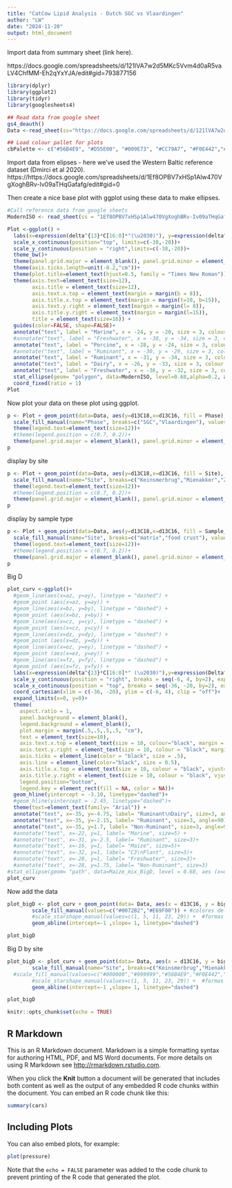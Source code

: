 ---
title: "CatCow Lipid Analysis - Dutch SGC vs Vlaardingen"
author: "LW"
date: "2024-11-20"
output: html_document
---

Import data from summary sheet (link here).

https://docs.google.com/spreadsheets/d/121lVA7w2d5MKc5Vvm4d0aR5vaLV4ChfMM-Eh2qYxYJA/edit#gid=793877156

```{r,echo=FALSE}
library(dplyr)
library(ggplot2)
library(tidyr)
library(googlesheets4)

## Read data from google sheet
gs4_deauth()
Data <-read_sheet(ss="https://docs.google.com/spreadsheets/d/121lVA7w2d5MKc5Vvm4d0aR5vaLV4ChfMM-Eh2qYxYJA/edit#gid=793877156", sheet="Dutch summary sheet for R")

## Load colour pallet for plots
cbPalette <- c("#56B4E9", "#D55E00", "#009E73", "#CC79A7", "#F0E442","#0072B2","#E69F00","#999999","white","#000000")


```

Import data from elipses - here we've used the Western Baltic reference dataset (Dmirci et al 2020).  
https://https://docs.google.com/spreadsheets/d/1Ef8OPBV7xHSp1Alw470VgXoghBRv-Iv09aTHqGafafg/edit#gid=0

Then create a nice base plot with ggplot using these data to make ellipses.   

```{r}
#Call reference data from google sheets
ModernISO <- read_sheet(ss = "1Ef8OPBV7xHSp1Alw470VgXoghBRv-Iv09aTHqGafafg")

Plot <-ggplot() +
  labs(x=expression(delta^{13}*C[16:0]*"(\u2030)"), y=expression(delta^{13}*C[18:0]*"(\u2030)"))+
  scale_x_continuous(position="top", limits=c(-38,-20))+
  scale_y_continuous(position = "right",limits=c(-38,-20))+
  theme_bw()+
  theme(panel.grid.major = element_blank(), panel.grid.minor = element_blank())+
  theme(axis.ticks.length=unit(-0.2,"cm"))+
  theme(plot.title=element_text(hjust=0.5, family = "Times New Roman"))+
  theme(axis.text=element_text(size=12),
        axis.title = element_text(size=12),
        axis.text.x.top = element_text(margin = margin(b = 8)),
        axis.title.x.top = element_text(margin = margin(t=10, b=15)),
        axis.text.y.right = element_text(margin = margin(l= 8)),
        axis.title.y.right = element_text(margin = margin(l=15)),
        title = element_text(size=16)) +
  guides(color=FALSE, shape=FALSE)+
  annotate("text", label = "Marine", x = -24, y = -20, size = 3, colour = "black")+ 
  #annotate("text", label = "Freshwater", x = -38, y = -34, size = 3, colour = "black")+ 
  annotate("text", label = "Porcine", x = -28, y = -24, size = 3, colour = "black")+ 
  #annotate("text", label = "Ruminant", x = -30, y = -29, size = 3, colour = "black")+ 
  annotate("text", label = "Ruminant", x = -31, y = -34, size = 3, colour = "black")+ 
  annotate("text", label = "Dairy", x = -26, y = -33, size = 3, colour = "black")+
  annotate("text", label = "Freshwater", x = -36, y = -32, size = 3, colour = "black")+
  stat_ellipse(geom= "polygon", data=ModernISO, level=0.68,alpha=0.2, aes (x=d13C16, y= d13C18, group=Class))+
  coord_fixed(ratio = 1)
Plot


```
Now plot your data on these plot using ggplot. 

```{r}

p <- Plot + geom_point(data=Data, aes(y=d13C18,x=d13C16, fill = Phase), colour="black", alpha =0.7, pch=21, size=2)+
  scale_fill_manual(name="Phase", breaks=c("SGC","Vlaardingen"), values=c("#0072B2","#E69F00"), labels=c("Single Grave Culture", "Vlaardingen"))+
  theme(legend.text=element_text(size=12))+
  #theme(legend.position = c(0.7, 0.2))+
  theme(panel.grid.major = element_blank(), panel.grid.minor = element_blank())
p
```

display by site

```{r}

p <- Plot + geom_point(data=Data, aes(y=d13C18,x=d13C16, fill = Site), colour="black", alpha =0.7, pch=21, size=2)+
  scale_fill_manual(name="Site", breaks=c("Keinsmerbrug","Mienakker","Zeewijk","Vlaardingen","Steynhof"), values=c("#000000","#999999","#56B4E9","#F0E442","#D55E00"), labels=c("Keinsmerbrug", "Mienakker", "Zeewijk","Vlaardingen","Steynhof"))+
  theme(legend.text=element_text(size=12))+
  #theme(legend.position = c(0.7, 0.2))+
  theme(panel.grid.major = element_blank(), panel.grid.minor = element_blank())
p
```
display by sample type

```{r}

p <- Plot + geom_point(data=Data, aes(y=d13C18,x=d13C16, fill = Sample_type), colour="black", alpha =0.7, pch=21, size=2)+
  scale_fill_manual(name="Site", breaks=c("matrix","food crust"), values=c("white","#000000"), labels=c("Matrix","Food crust"))+
  theme(legend.text=element_text(size=12))+
  #theme(legend.position = c(0.7, 0.2))+
  theme(panel.grid.major = element_blank(), panel.grid.minor = element_blank())
p
```
Big D

```{r}
plot_curv <-ggplot()+
  #geom_line(aes(x=az, y=ay), linetype = "dashed") +
  #geom_point (aes(x=az, y=ay)) +
  #geom_line(aes(x=bz, y=by), linetype = "dashed") +
  #geom_point (aes(x=bz, y=by)) +
  #geom_line(aes(x=cz, y=cy), linetype = "dashed") +
  #geom_point (aes(x=cz, y=cy)) +
  #geom_line(aes(x=dz, y=dy), linetype = "dashed") +
  #geom_point (aes(x=dz, y=dy)) +
  #geom_line(aes(x=ez, y=ey), linetype = "dashed") +
  #geom_point (aes(x=ez, y=ey)) +
  #geom_line(aes(x=fz, y=fy), linetype = "dashed") +
  #geom_point (aes(x=fz, y=fy)) +
  labs(x=expression(delta^{13}*C[16:0]*" (\u2030)"),y=expression(Delta^{13}*C*" (\u2030)"))+
  scale_y_continuous(position = "right", breaks = seq(-6, 4, by=2), expand = c(0, 0))+
  scale_x_continuous(position = "top", breaks = seq(-36, -20, by=2), expand = c(0, 0))+
  coord_cartesian(xlim = c(-36, -20), ylim = c(-6, 4), clip = "off")+
  expand_limits(x=0, y=0)+
  theme(
    aspect.ratio = 1,
    panel.background = element_blank(),
    legend.background = element_blank(),
    plot.margin = margin(.5,.5,.5,.5, "cm"),
    text = element_text(size=10),
    axis.text.x.top = element_text(size = 10, colour="black", margin = unit(c(0, 0, .15, 0), "cm"), hjust = 0.64),
    axis.text.y.right = element_text(size = 10, colour = "black", margin = unit(c(0, 0, 0, .15), "cm"), vjust = 0.3),
    axis.ticks = element_line(color = "black", size = .5),
    axis.line = element_line(color="black", size = 0.5),
    axis.title.x.top = element_text(size = 10, colour = "black", vjust=1),
    axis.title.y.right = element_text(size = 10, colour = "black", vjust=1),
    legend.position="bottom",
    legend.key = element_rect(fill = NA, color = NA))+
  geom_hline(yintercept = -3.10, linetype="dashed")+ 
  #geom_hline(yintercept = -2.45, linetype="dashed")+
  theme(text=element_text(family= "Arial")) +
  annotate("text", x=-35, y=-4.75, label= "Ruminant\nDairy", size=3, angle=90) +
  annotate("text", x=-35, y=-2.15, label= "Ruminant", size=3, angle=90) +
  annotate("text", x=-35, y=1.7, label= "Non-Ruminant", size=3, angle=90)
  #annotate("text", x=-22, y=1, label= "Marine", size=5) +
  #annotate("text", x=-31, y=-2.5, label= "Ruminant", size=3)+
  #annotate("text", x=-16, y=1, label= "Maize", size=5)+
  #annotate("text", x=-32, y=1, label= "C3\nPlant", size=3)+
  #annotate("text", x=-28, y=1, label= "Freshwater", size=3)+
  #annotate("text", x=-28, y=1.75, label= "Non-Ruminant", size=3)
#stat_ellipse(geom= "path", data=Maize_mix_BigD, level = 0.68, aes (x=d13C16, y= BigD, group=Class), size=0.1)
plot_curv
```
Now add the data

```{r}
plot_bigD <- plot_curv + geom_point(data= Data, aes(x = d13C16, y = bigD, fill = Phase), colour="black", alpha =0.7, pch=21, size=3) + 
        scale_fill_manual(values=c("#0072B2","#E69F00")) + #colores del Env
        #scale_starshape_manual(values=c(1, 5, 11, 23, 29)) +  #formas Use
        geom_abline(intercept=-1 ,slope= 1, linetype="dashed") 

plot_bigD
```

Big D by site

```{r}
plot_bigD <- plot_curv + geom_point(data= Data, aes(x = d13C16, y = bigD, fill = Site), colour="black", alpha =0.7, pch=21, size=3) + 
        scale_fill_manual(name="Site", breaks=c("Keinsmerbrug","Mienakker","Zeewijk","Vlaardingen","Steynhof"), values=c("#000000","#999999","#56B4E9","#F0E442","#D55E00"), labels=c("Keinsmerbrug","Mienakker","Zeewijk","Vlaardingen","Steynhof"))+
  #scale_fill_manual(values=c("#000000","#999999","#56B4E9","#F0E442","#D55E00")) + #colores del Env
        #scale_starshape_manual(values=c(1, 5, 11, 23, 29)) +  #formas Use
        geom_abline(intercept=-1 ,slope= 1, linetype="dashed") 

plot_bigD
```

```{r setup, include=FALSE}
knitr::opts_chunk$set(echo = TRUE)
```

## R Markdown

This is an R Markdown document. Markdown is a simple formatting syntax for authoring HTML, PDF, and MS Word documents. For more details on using R Markdown see <http://rmarkdown.rstudio.com>.

When you click the **Knit** button a document will be generated that includes both content as well as the output of any embedded R code chunks within the document. You can embed an R code chunk like this:

```{r cars}
summary(cars)
```

## Including Plots

You can also embed plots, for example:

```{r pressure, echo=FALSE}
plot(pressure)
```

Note that the `echo = FALSE` parameter was added to the code chunk to prevent printing of the R code that generated the plot.
